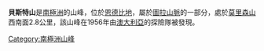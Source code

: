 {{coord|66|49|S|51|23|E|display=title}}

'''貝斯特山'''是[[南極洲|南極洲]]的山峰，位於[[恩德比地|恩德比地]]，屬於[[圖拉山脈|圖拉山脈]]的一部分，處於[[莫里森山|莫里森山]]西南面2.8公里，該山峰在1956年由[[澳大利亞|澳大利亞]]的探險隊被發現。

{{Antarctica-geo-stub}}
[[Category:南極洲山峰|Category:南極洲山峰]]